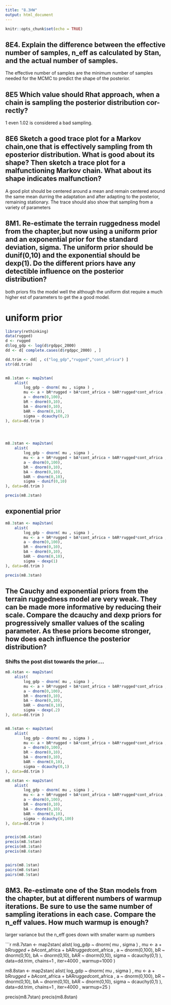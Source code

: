 ```yaml
---
title: "8.3HW"
output: html_document
---
```


```r
knitr::opts_chunk$set(echo = TRUE)
```

## 8E4. Explain the difference between the effective number of samples, n_eff as calculated by Stan, and the actual number of samples.

The effective number of samples are the minimum number of samples needed for the MCMC to predict the shape of the posterior. 

## 8E5 Which value should Rhat approach, when a chain is sampling the posterior distribution cor- rectly?

1 even 1.02 is considered a bad sampling. 

## 8E6 Sketch a good trace plot for a Markov chain,one that is effectively sampling from th eposterior distribution. What is good about its shape? Then sketch a trace plot for a malfunctioning Markov chain. What about its shape indicates malfunction?

A good plot should be centered around a mean and remain centered around the same mean durring the adaptation and after adapting to the posterior, remaining stationary. The trace should also show that sampling from a variety of parameters 

## 8M1. Re-estimate the terrain ruggedness model from the chapter,but now using a uniform prior and an exponential prior for the standard deviation, sigma. The uniform prior should be dunif(0,10) and the exponential should be dexp(1). Do the different priors have any detectible influence on the posterior distribution?


both priors fits the model well the although the uniform dist require a much higher est of parameters to get the a good model.


# uniform prior

```r
library(rethinking)
data(rugged)
d <- rugged
d$log_gdp <- log(d$rgdppc_2000)
dd <- d[ complete.cases(d$rgdppc_2000) , ]

dd.trim <- dd[ , c("log_gdp","rugged","cont_africa") ]
str(dd.trim)


m8.1stan <- map2stan(
    alist(
        log_gdp ~ dnorm( mu , sigma ) ,
        mu <- a + bR*rugged + bA*cont_africa + bAR*rugged*cont_africa ,
        a ~ dnorm(0,100),
        bR ~ dnorm(0,10),
        bA ~ dnorm(0,10),
        bAR ~ dnorm(0,10),
        sigma ~ dcauchy(0,2)
), data=dd.trim )




m8.2stan <- map2stan(
    alist(
        log_gdp ~ dnorm( mu , sigma ) ,
        mu <- a + bR*rugged + bA*cont_africa + bAR*rugged*cont_africa ,
        a ~ dnorm(0,100),
        bR ~ dnorm(0,10),
        bA ~ dnorm(0,10),
        bAR ~ dnorm(0,10),
        sigma ~ dunif(0,10)
), data=dd.trim )

precis(m8.2stan)
```

## exponential prior


```r
m8.3stan <- map2stan(
    alist(
        log_gdp ~ dnorm( mu , sigma ) ,
        mu <- a + bR*rugged + bA*cont_africa + bAR*rugged*cont_africa ,
        a ~ dnorm(0,100),
        bR ~ dnorm(0,10),
        bA ~ dnorm(0,10),
        bAR ~ dnorm(0,10),
        sigma ~ dexp(1)
), data=dd.trim )

precis(m8.3stan)
```

## The Cauchy and exponential priors from the terrain ruggedness model are very weak. They can be made more informative by reducing their scale. Compare the dcauchy and dexp priors for progressively smaller values of the scaling parameter. As these priors become stronger, how does each influence the posterior distribution?

### Shifts the post dist towards the prior....

```r

m8.4stan <- map2stan(
    alist(
        log_gdp ~ dnorm( mu , sigma ) ,
        mu <- a + bR*rugged + bA*cont_africa + bAR*rugged*cont_africa ,
        a ~ dnorm(0,100),
        bR ~ dnorm(0,10),
        bA ~ dnorm(0,10),
        bAR ~ dnorm(0,10),
        sigma ~ dexp(.2)
), data=dd.trim )


m8.5stan <- map2stan(
    alist(
        log_gdp ~ dnorm( mu , sigma ) ,
        mu <- a + bR*rugged + bA*cont_africa + bAR*rugged*cont_africa ,
        a ~ dnorm(0,100),
        bR ~ dnorm(0,10),
        bA ~ dnorm(0,10),
        bAR ~ dnorm(0,10),
        sigma ~ dcauchy(0,1)
), data=dd.trim )

m8.6stan <- map2stan(
    alist(
        log_gdp ~ dnorm( mu , sigma ) ,
        mu <- a + bR*rugged + bA*cont_africa + bAR*rugged*cont_africa ,
        a ~ dnorm(0,100),
        bR ~ dnorm(0,10),
        bA ~ dnorm(0,10),
        bAR ~ dnorm(0,10),
        sigma ~ dcauchy(0,100)
), data=dd.trim )


precis(m8.4stan)
precis(m8.5stan)
precis(m8.1stan)
precis(m8.6stan)


pairs(m8.1stan)
pairs(m8.6stan)
pairs(m8.5stan)
```

## 8M3. Re-estimate one of the Stan models from the chapter, but at different numbers of warmup iterations. Be sure to use the same number of sampling iterations in each case. Compare the n_eff values. How much warmup is enough?

larger variance but the n_eff goes down with smaller warm up numbers

```r

m8.7stan <- map2stan(
    alist(
        log_gdp ~ dnorm( mu , sigma ) ,
        mu <- a + bR*rugged + bA*cont_africa + bAR*rugged*cont_africa ,
        a ~ dnorm(0,100),
        bR ~ dnorm(0,10),
        bA ~ dnorm(0,10),
        bAR ~ dnorm(0,10),
        sigma ~ dcauchy(0,1)
), data=dd.trim, chains=1 , iter=4000 , warmup=1000 ) 



m8.8stan <- map2stan(
    alist(
        log_gdp ~ dnorm( mu , sigma ) ,
        mu <- a + bR*rugged + bA*cont_africa + bAR*rugged*cont_africa ,
        a ~ dnorm(0,100),
        bR ~ dnorm(0,10),
        bA ~ dnorm(0,10),
        bAR ~ dnorm(0,10),
        sigma ~ dcauchy(0,1)
), data=dd.trim, chains=1 , iter=4000 , warmup=25 ) 


precis(m8.7stan)
precis(m8.8stan)
